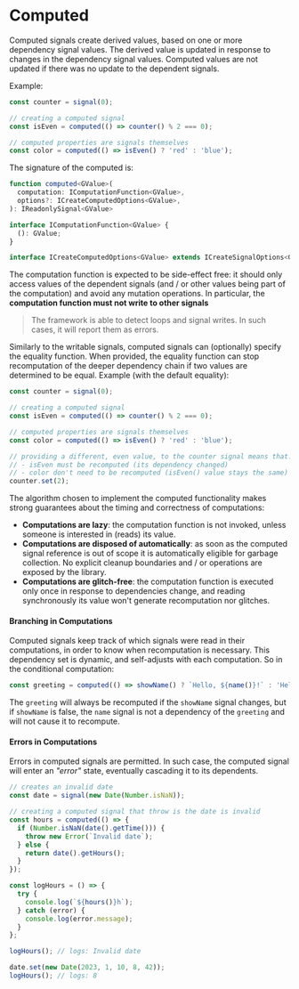 # Computed

Computed signals create derived values, based on one or more dependency signal values.
The derived value is updated in response to changes in the dependency signal values.
Computed values are not updated if there was no update to the dependent signals.

Example:

```ts
const counter = signal(0);

// creating a computed signal
const isEven = computed(() => counter() % 2 === 0);

// computed properties are signals themselves
const color = computed(() => isEven() ? 'red' : 'blue');
```

The signature of the computed is:

```ts
function computed<GValue>(
  computation: IComputationFunction<GValue>,
  options?: ICreateComputedOptions<GValue>,
): IReadonlySignal<GValue>
```

```ts
interface IComputationFunction<GValue> {
  (): GValue;
}

interface ICreateComputedOptions<GValue> extends ICreateSignalOptions<GValue> {}
```

The computation function is expected to be side-effect free: it should only access values of the dependent signals
(and / or other values being part of the computation) and avoid any mutation operations.
In particular, the **computation function must not write to other signals**

> The framework is able to detect loops and signal writes. In such cases, it will report them as errors.

Similarly to the writable signals, computed signals can (optionally) specify the equality function.
When provided, the equality function can stop recomputation of the deeper dependency chain if two values are determined to be equal. Example (with the default equality):

```ts
const counter = signal(0);

// creating a computed signal
const isEven = computed(() => counter() % 2 === 0);

// computed properties are signals themselves
const color = computed(() => isEven() ? 'red' : 'blue');

// providing a different, even value, to the counter signal means that:
// - isEven must be recomputed (its dependency changed)
// - color don't need to be recomputed (isEven() value stays the same)
counter.set(2);
```


The algorithm chosen to implement the computed functionality makes strong guarantees about the timing and correctness of computations:

- **Computations are lazy**: the computation function is not invoked, unless someone is interested in (reads) its value.
- **Computations are disposed of automatically**: as soon as the computed signal reference is out of scope
it is automatically eligible for garbage collection.
No explicit cleanup boundaries and / or operations are exposed by the library.
- **Computations are glitch-free**: the computation function is executed only once in response to dependencies change,
and reading synchronously its value won't generate recomputation nor glitches.

#### Branching in Computations

Computed signals keep track of which signals were read in their computations, in order to know when recomputation is necessary.
This dependency set is dynamic, and self-adjusts with each computation.
So in the conditional computation:

```ts
const greeting = computed(() => showName() ? `Hello, ${name()}!` : 'Hello!');
```

The `greeting` will always be recomputed if the `showName` signal changes, but if `showName` is false,
the `name` signal is not a dependency of the `greeting` and will not cause it to recompute.

#### Errors in Computations

Errors in computed signals are permitted. In such case, the computed signal will enter an *"error"* state, eventually cascading it to its dependents.

```ts
// creates an invalid date
const date = signal(new Date(Number.isNaN));

// creating a computed signal that throw is the date is invalid
const hours = computed(() => {
  if (Number.isNaN(date().getTime())) {
    throw new Error(`Invalid date`);
  } else {
    return date().getHours();
  }
});

const logHours = () => {
  try {
    console.log(`${hours()}h`);
  } catch (error) {
    console.log(error.message);
  }
};

logHours(); // logs: Invalid date

date.set(new Date(2023, 1, 10, 8, 42));
logHours(); // logs: 8
```

